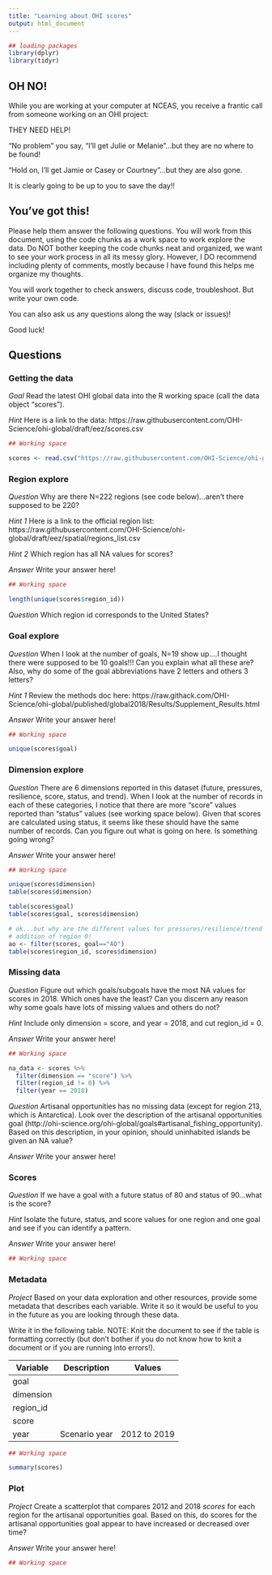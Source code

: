 ```yaml
---
title: "Learning about OHI scores"
output: html_document
---
```


```r
## loading packages
library(dplyr)
library(tidyr)

```


## OH NO!
While you are working at your computer at NCEAS, you receive a frantic call from someone working on an OHI project:

THEY NEED HELP!

"No problem" you say, "I'll get Julie or Melanie"...but they are no where to be found!

"Hold on, I'll get Jamie or Casey or Courtney"...but they are also gone.

It is clearly going to be up to you to save the day!!

## You've got this!

Please help them answer the following questions.  You will work from this document, using the code chunks as a work space to work explore the data. Do NOT bother keeping the code chunks neat and organized, we want to see your work process in all its messy glory.  However, I DO recommend including plenty of comments, mostly because I have found this helps me organize my thoughts.   

You will work together to check answers, discuss code, troubleshoot.  But write your own code.  

You can also ask us any questions along the way (slack or issues)!

Good luck! 

## Questions

### Getting the data

*Goal* Read the latest OHI global data into the R working space (call the data object "scores").

*Hint* Here is a link to the data: 
https://raw.githubusercontent.com/OHI-Science/ohi-global/draft/eez/scores.csv

```r
## Working space

scores <- read.csv("https://raw.githubusercontent.com/OHI-Science/ohi-global/draft/eez/scores.csv")

```

### Region explore

*Question* Why are there N=222 regions (see code below)...aren't there supposed to be 220?

*Hint 1* Here is a link to the official region list: https://raw.githubusercontent.com/OHI-Science/ohi-global/draft/eez/spatial/regions_list.csv

*Hint 2* Which region has all NA values for scores?

*Answer* Write your answer here!

```r
## Working space

length(unique(scores$region_id))

```

*Question* Which region id corresponds to the United States?

### Goal explore

*Question * When I look at the number of goals, N=19 show up....I thought there were supposed to be 10 goals!!! Can you explain what all these are? Also, why do some of the goal abbreviations have 2 letters and others 3 letters?  

*Hint 1* Review the methods doc here: https://raw.githack.com/OHI-Science/ohi-global/published/global2018/Results/Supplement_Results.html

*Answer* Write your answer here!

```r
## Working space

unique(scores$goal)

```


### Dimension explore

*Question* There are 6 dimensions reported in this dataset (future, pressures, resilience, score, status, and trend).  When I look at the number of records in each of these categories, I notice that there are more "score" values reported than "status" values (see working space below). Given that scores are calculated using status, it seems like these should have the same number of records. Can you figure out what is going on here. Is something going wrong?  

*Answer* Write your answer here!

```r
## Working space

unique(scores$dimension)
table(scores$dimension)

table(scores$goal)
table(scores$goal, scores$dimension)

# ok...but why are the different values for pressures/resilience/trend and future?
# addition of region 0!
ao <- filter(scores, goal=="AO")
table(scores$region_id, scores$dimension)
```


### Missing data

*Question* Figure out which goals/subgoals have the most NA values for scores in 2018.  Which ones have the least?  Can you discern any reason why some goals have lots of missing values and others do not?

*Hint* Include only dimension = score, and year = 2018, and cut region_id = 0.

*Answer* Write your answer here!

```r
## Working space

na_data <- scores %>% 
  filter(dimension == "score") %>%
  filter(region_id != 0) %>%
  filter(year == 2018)

```

*Question* Artisanal opportunities has no missing data (except for region 213, which is Antarctica).  Look over the description of the artisanal opportunities goal (http://ohi-science.org/ohi-global/goals#artisanal_fishing_opportunity).  Based on this description, in your opinion, should uninhabited islands be given an NA value? 

*Answer* Write your answer here!

### Scores

*Question* If we have a goal with a future status of 80 and status of 90...what is the score?  

*Hint* Isolate the future, status, and score values for one region and one goal and see if you can identify a pattern.

*Answer* Write your answer here!

```r
## Working space


```


### Metadata

*Project* Based on your data exploration and other resources, provide some metadata that describes each variable.  Write it so it would be useful to you in the future as you are looking through these data.

Write it in the following table.  NOTE: Knit the document to see if the table is formatting correctly (but don't bother if you do not know how to knit a document or if you are running into errors!).

Variable   | Description                  | Values
---------- | ---------------------------- | ------------------------------
goal       |                              |
dimension  |                              | 
region_id  |                              | 
score      |                              |          
year       |  Scenario year               | 2012 to 2019 


```r
## Working space

summary(scores)

```


### Plot

*Project* Create a scatterplot that compares 2012 and 2018 *scores* for each region for the artisanal opportunities goal. Based on this, do scores for the artisanal opportunities goal appear to have increased or decreased over time? 

*Answer* Write your answer here!

```r
## Working space



```

